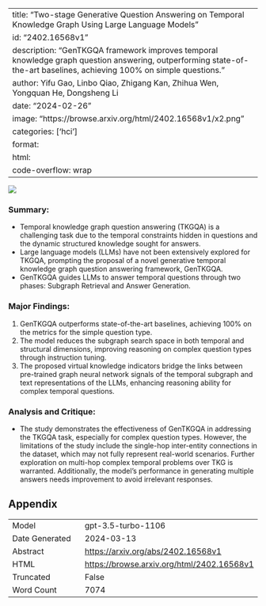 
---
title: "Two-stage Generative Question Answering on Temporal Knowledge Graph Using Large Language Models"
id: "2402.16568v1"
description: "GenTKGQA framework improves temporal knowledge graph question answering, outperforming state-of-the-art baselines, achieving 100% on simple questions."
author: Yifu Gao, Linbo Qiao, Zhigang Kan, Zhihua Wen, Yongquan He, Dongsheng Li
date: "2024-02-26"
image: "https://browse.arxiv.org/html/2402.16568v1/x2.png"
categories: ['hci']
format:
  html:
    code-overflow: wrap
---

![](https://browse.arxiv.org/html/2402.16568v1/x2.png)

### **Summary:**
- Temporal knowledge graph question answering (TKGQA) is a challenging task due to the temporal constraints hidden in questions and the dynamic structured knowledge sought for answers.
- Large language models (LLMs) have not been extensively explored for TKGQA, prompting the proposal of a novel generative temporal knowledge graph question answering framework, GenTKGQA.
- GenTKGQA guides LLMs to answer temporal questions through two phases: Subgraph Retrieval and Answer Generation.

### **Major Findings:**
1. GenTKGQA outperforms state-of-the-art baselines, achieving 100% on the metrics for the simple question type.
2. The model reduces the subgraph search space in both temporal and structural dimensions, improving reasoning on complex question types through instruction tuning.
3. The proposed virtual knowledge indicators bridge the links between pre-trained graph neural network signals of the temporal subgraph and text representations of the LLMs, enhancing reasoning ability for complex temporal questions.

### **Analysis and Critique:**
- The study demonstrates the effectiveness of GenTKGQA in addressing the TKGQA task, especially for complex question types. However, the limitations of the study include the single-hop inter-entity connections in the dataset, which may not fully represent real-world scenarios. Further exploration on multi-hop complex temporal problems over TKG is warranted. Additionally, the model's performance in generating multiple answers needs improvement to avoid irrelevant responses.

## Appendix

|          |          |
|----------|----------|
| Model     | gpt-3.5-turbo-1106       |
| Date Generated     | 2024-03-13       |
| Abstract | [https://arxiv.org/abs/2402.16568v1](https://arxiv.org/abs/2402.16568v1)        |
| HTML     | [https://browse.arxiv.org/html/2402.16568v1](https://browse.arxiv.org/html/2402.16568v1)       |
| Truncated       | False       |
| Word Count       | 7074       |